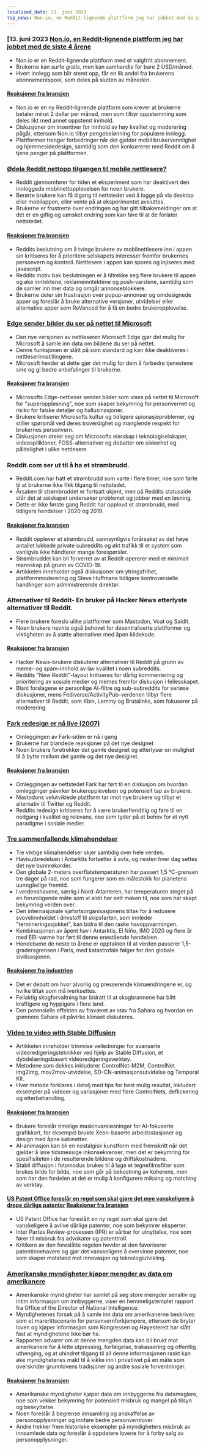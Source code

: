 ```yaml
---
localized_date: 13. juni 2023
top_news: Non.io, en Reddit-lignende plattform jeg har jobbet med de siste 4 årene
---
```




<CallToAction />

<Steps>

### [13. juni 2023 [Non.io, en Reddit-lignende plattform jeg har jobbet med de siste 4 årene](https://non.io)

- Non.io er en Reddit-lignende plattform med et valgfritt abonnement.
- Brukerne kan surfe gratis, men kan samhandle for bare 2 USD/måned.
- Hvert innlegg som blir stemt opp, får en lik andel fra brukerens abonnementspool, som deles på slutten av måneden.

#### [Reaksjoner fra bransjen](http://news.ycombinator.com/item?id=36296695)

- Non.io er en ny Reddit-lignende plattform som krever at brukerne betaler minst 2 dollar per måned, men som tilbyr oppstemming som deles likt med annet oppstemt innhold.
- Diskusjoner om insentiver for innhold av høy kvalitet og moderering pågår, ettersom Non.io tilbyr pengebelønning for populære innlegg.
- Plattformen trenger forbedringer når det gjelder mobil brukervennlighet og hjemmesidedesign, samtidig som den konkurrerer med Reddit om å tjene penger på plattformen.

### [Ødela Reddit nettopp tilgangen til mobile nettlesere?](https://reddit.com/r/help/comments/135tly1/helpdid_reddit_just_destroy_mobile_browser_access/)

- Reddit gjennomfører for tiden et eksperiment som har deaktivert den innloggede mobilnettopplevelsen for noen brukere.
- Berørte brukere kan få tilgang til nettstedet ved å logge på via desktop eller mobilappen, eller vente på at eksperimentet avsluttes.
- Brukerne er frustrerte over endringen og har gitt tilbakemeldinger om at det er en giftig og uønsket endring som kan føre til at de forlater nettstedet.

#### [Reaksjoner fra bransjen](http://news.ycombinator.com/item?id=36287411)

- Reddits beslutning om å tvinge brukere av mobilnettlesere inn i appen sin kritiseres for å prioritere selskapets interesser fremfor brukernes personvern og kontroll. Nettlesere i appen kan spores og injiseres med javascript.
- Reddits motiv bak beslutningen er å tiltrekke seg flere brukere til appen og øke inntektene, reklameinntektene og push-varslene, samtidig som de samler inn mer data og omgår annonseblokkere.
- Brukerne deler sin frustrasjon over popup-annonser og omdesignede apper og foreslår å bruke alternative versjoner, utvidelser eller alternative apper som ReVanced for å få en bedre brukeropplevelse.

### [Edge sender bilder du ser på nettet til Microsoft](https://www.neowin.net/news/edge-sends-images-you-view-online-to-microsoft-here-is-how-to-disable-that/)

- Den nye versjonen av nettleseren Microsoft Edge gjør det mulig for Microsoft å samle inn data om bildene du ser på nettet.
- Denne funksjonen er slått på som standard og kan ikke deaktiveres i nettleserinnstillingene.
- Microsoft hevder at dette gjør det mulig for dem å forbedre tjenestene sine og gi bedre anbefalinger til brukerne.

#### [Reaksjoner fra bransjen](http://news.ycombinator.com/item?id=36295364)

- Microsofts Edge-nettleser sender bilder som vises på nettet til Microsoft for "superoppløsning", noe som skaper bekymring for personvernet og risiko for falske detaljer og hallusinasjoner.
- Brukere kritiserer Microsofts kultur og tidligere spionasjeproblemer, og stiller spørsmål ved deres troverdighet og manglende respekt for brukernes personvern.
- Diskusjonen dreier seg om Microsofts eierskap i teknologiselskaper, videospillkloner, FOSS-alternativer og debatter om sikkerhet og pålitelighet i ulike nettlesere.

### Reddit.com ser ut til å ha et strømbrudd.

- Reddit.com har hatt et strømbrudd som varte i flere timer, noe som førte til at brukerne ikke fikk tilgang til nettstedet.
- Årsaken til strømbruddet er fortsatt ukjent, men på Reddits statusside står det at selskapet undersøker problemet og jobber med en løsning.
- Dette er ikke første gang Reddit har opplevd et strømbrudd, med tidligere hendelser i 2020 og 2019.

#### [Reaksjoner fra bransjen](http://news.ycombinator.com/item?id=36294244)

- Reddit opplever et strømbrudd, sannsynligvis forårsaket av det høye antallet lukkede private subreddits og økt trafikk til et system som vanligvis ikke håndterer mange forespørsler.
- Strømbruddet kan bli forverret av at Reddit opererer med et minimalt mannskap på grunn av COVID-19.
- Artikkelen inneholder også diskusjoner om ytringsfrihet, plattformmoderering og Steve Huffmans tidligere kontroversielle handlinger som administrerende direktør.

### Alternativer til Reddit- En bruker på Hacker News etterlyste alternativer til Reddit.

- Flere brukere foreslo ulike plattformer som Mastodon, Voat og SaidIt.
- Noen brukere nevnte også behovet for desentraliserte plattformer og viktigheten av å støtte alternativer med åpen kildekode.

#### [Reaksjoner fra bransjen](http://news.ycombinator.com/item?id=36293789)

- Hacker News-brukere diskuterer alternativer til Reddit på grunn av meme- og spam-innhold av lav kvalitet i noen subreddits.
- Reddits "New Reddit"-layout kritiseres for dårlig kommentering og prioritering av sosiale medier og memes fremfor diskusjon i fellesskapet.
- Blant forslagene er personlige AI-filtre og sub-subreddits for seriøse diskusjoner, mens Fediverse/ActivityPub-verdenen tilbyr flere alternativer til Reddit, som Kbin, Lemmy og Brutalinks, som fokuserer på moderering.

### [Fark redesign er nå live (2007)](https://www.fark.com/comments/2762299/Fark-site-redesign-is-now-live-Hope-nothing-breaks-were-all-out-drinking)

- Omleggingen av Fark-siden er nå i gang
- Brukerne har blandede reaksjoner på det nye designet
- Noen brukere foretrekker det gamle designet og etterlyser en mulighet til å bytte mellom det gamle og det nye designet.

#### [Reaksjoner fra bransjen](http://news.ycombinator.com/item?id=36288886)

- Omleggingen av nettstedet Fark har ført til en diskusjon om hvordan omlegginger påvirker brukeropplevelsen og potensielt tap av brukere.
- Mastodons velutviklede plattform tar imot nye brukere og tilbyr et alternativ til Twitter og Reddit.
- Reddits redesign kritiseres for å være brukerfiendtlig og føre til en nedgang i kvalitet og relevans, noe som tyder på et behov for et nytt paradigme i sosiale medier.

### [Tre sammenfallende klimahendelser](https://climatecasino.net/2023/06/wtf-is-happening-an-overview/)

- Tre viktige klimahendelser skjer samtidig over hele verden.
- Havisutbredelsen i Antarktis fortsetter å avta, og nesten hver dag settes det nye bunnrekorder.
- Den globale 2-meters overflatetemperaturen har passert 1,5 °C-grensen tre dager på rad, noe som fungerer som en målestokk for planetens uunngåelige fremtid.
- I verdenshavene, særlig i Nord-Atlanteren, har temperaturen steget på en foruroligende måte som vi aldri har sett maken til, noe som har skapt bekymring verden over.
- Den internasjonale sjøfartsorganisasjonens tiltak for å redusere svovelinnholdet i drivstoff til skipsfarten, som innleder "termineringssjokket", kan bidra til den raske havoppvarmingen.
- Kombinasjonen av åpent hav i Antarktis, El Niño, IMO 2020 og flere år med EEI-varme har ført til denne enestående hendelsen.
- Hendelsene de neste to årene er opptakten til at verden passerer 1,5-gradersgrensen i Paris, med katastrofale følger for den globale sivilisasjonen.

#### [Reaksjoner fra industrien](http://news.ycombinator.com/item?id=36295136)

- Det er debatt om hvor alvorlig og presserende klimaendringene er, og hvilke tiltak som må iverksettes.
- Feilaktig skogforvaltning har bidratt til at skogbrannene har blitt kraftigere og hyppigere i flere land.
- Den potensielle effekten av fraværet av støv fra Sahara og hvordan en grønnere Sahara vil påvirke klimaet diskuteres.

### [Video to video with Stable Diffusion](https://stable-diffusion-art.com/video-to-video/)

- Artikkelen inneholder trinnvise veiledninger for avanserte videoredigeringsteknikker ved hjelp av Stable Diffusion, et dybdelæringsbasert videoredigeringsverktøy.
- Metodene som dekkes inkluderer ControlNet-M2M, ControlNet img2img, mov2mov-utvidelse, SD-CN-animasjonsutvidelse og Temporal Kit.
- Hver metode forklares i detalj med tips for best mulig resultat, inkludert eksempler på videoer og variasjoner med flere ControlNets, deflickering og etterbehandling.

#### [Reaksjoner fra bransjen](http://news.ycombinator.com/item?id=36288294)

- Brukere foreslår rimelige maskinvareløsninger for AI-fokuserte grafikkort, for eksempel brukte Xeon-baserte arbeidsstasjoner og design med åpne kabinetter.
- AI-animasjon kan bli en nostalgisk kunstform med fremskritt når det gjelder å løse tidsmessige inkonsekvenser, men det er bekymring for spesifisiteten i de resulterende bildene og driftskostnadene.
- Stabil diffusjon i fotomodus brukes til å lage et tegnefilmsfilter som brukes bilde for bilde, noe som går på bekostning av koherens, men som har den fordelen at det er mulig å konfigurere miksing og matching av verktøy.

#### [US Patent Office foreslår en regel som skal gjøre det mye vanskeligere å drepe dårlige patenter](https://www.techdirt.com/2023/06/08/us-patent-office-proposes-rule-to-make-it-much-harder-to-kill-bad-patents/) [Reaksjoner fra bransjen](http://news.ycombinator.com/item?id=36300958)

- US Patent Office har foreslått en ny regel som skal gjøre det vanskeligere å avlive dårlige patenter, noe som bekymrer eksperter.
- Inter Partes Review-prosessen (IPR) er sårbar for utnyttelse, noe som fører til misbruk fra advokater og patenttroll.
- Kritikere av den foreslåtte regelen hevder at den favoriserer patentinnehavere og gjør det vanskeligere å overvinne patenter, noe som skaper motstand mot innovasjon og teknologiutvikling.

### [Amerikanske myndigheter kjøper mengder av data om amerikanere](https://www.wired.com/story/odni-commercially-available-information-report/)

- Amerikanske myndigheter har samlet på seg store mengder sensitiv og intim informasjon om innbyggerne, viser en hemmeligstemplet rapport fra Office of the Director of National Intelligence.
- Myndighetenes forsøk på å samle inn data om amerikanerne beskrives som et marerittscenario for personvernforkjempere, ettersom de bryter loven og kjøper informasjon som Kongressen og Høyesterett har slått fast at myndighetene ikke bør ha.
- Rapporten advarer om at denne mengden data kan bli brukt mot amerikanere for å lette utpressing, forfølgelse, trakassering og offentlig uthenging, og at uhindret tilgang til all denne informasjonen raskt kan øke myndighetenes makt til å kikke inn i privatlivet på en måte som overskrider grunnlovens tradisjoner og andre sosiale forventninger.

#### [Reaksjoner fra bransjen](http://news.ycombinator.com/item?id=36300410)

- Amerikanske myndigheter kjøper data om innbyggerne fra datameglere, noe som vekker bekymring for potensielt misbruk og mangel på tilsyn og beskyttelse.
- Noen foreslår å begrense innsamling og anskaffelse av personopplysninger og innføre bedre personvernlover.
- Andre trekker frem historiske eksempler på myndigheters misbruk av innsamlede data og foreslår å oppdatere lovene for å forby salg av personopplysninger.

</Steps>

